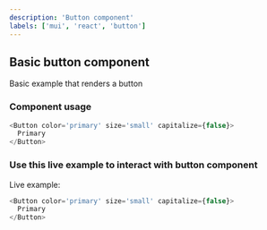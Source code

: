 ```yaml
---
description: 'Button component'
labels: ['mui', 'react', 'button']
---
```



## Basic button component

Basic example that renders a button

### Component usage

```js
<Button color='primary' size='small' capitalize={false}>
  Primary
</Button>
```

### Use this live example to interact with button component

Live example:

```js live
<Button color='primary' size='small' capitalize={false}>
  Primary
</Button>
```
